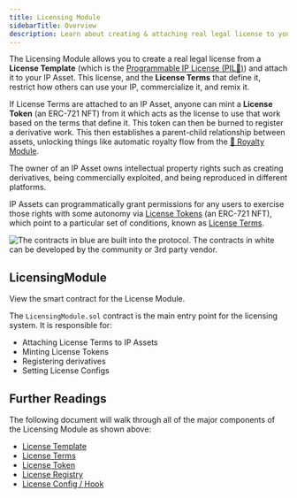 ```yaml
---
title: Licensing Module
sidebarTitle: Overview
description: Learn about creating & attaching real legal license to your IP on Story
---
```


<Accordion title="Skip the Read - 1 Minute Summary" icon="circle-info">
  
The Licensing Module allows you to create a real legal license from a **License Template** (which is the [Programmable IP License (PIL💊)](/concepts/programmable-ip-license/overview)) and attach it to your IP Asset. This license, and the **License Terms** that define it, restrict how others can use your IP, commercialize it, and remix it.

If License Terms are attached to an IP Asset, anyone can mint a **License Token** (an ERC-721 NFT) from it which acts as the license to use that work based on the terms that define it. This token can then be burned to register a derivative work. This then establishes a parent-child relationship between assets, unlocking things like automatic royalty flow from the [💸 Royalty Module](/concepts/royalty-module/overview).

</Accordion>

The owner of an IP Asset owns intellectual property rights such as creating derivatives, being commercially exploited, and being reproduced in different platforms.

IP Assets can programmatically grant permissions for any users to exercise those rights with some autonomy via [License Tokens](/concepts/licensing-module/license-token) (an ERC-721 NFT), which point to a particular set of conditions, known as [License Terms](/concepts/licensing-module/license-terms).

<Frame caption="Blue: contracts built into the protocol. White: contracts developed by the community or 3rd party vendor.">
  <img
    src="https://files.readme.io/3be1037-Screenshot_2024-05-07_at_17.52.53.png"
    alt="The contracts in blue are built into the protocol. The contracts in white can be developed by the community or 3rd party vendor."
    className="mx-auto"
  />
</Frame>

## LicensingModule

<CardGroup cols={1}>
  <Card
    title="LicensingModule.sol"
    href="https://github.com/storyprotocol/protocol-core-v1/blob/main/contracts/modules/licensing/LicensingModule.sol"
    icon="scroll"
    color="#ccb092"
  >
    View the smart contract for the License Module.
  </Card>
</CardGroup>

The `LicensingModule.sol` contract is the main entry point for the licensing system. It is responsible for:

- Attaching License Terms to IP Assets
- Minting License Tokens
- Registering derivatives
- Setting License Configs

## Further Readings

The following document will walk through all of the major components of the Licensing Module as shown above:

- [License Template](/concepts/licensing-module/license-template)
- [License Terms](/concepts/licensing-module/license-terms)
- [License Token](/concepts/licensing-module/license-token)
- [License Registry](/concepts/registry/license-registry)
- [License Config / Hook](/concepts/licensing-module/license-config-hook)
